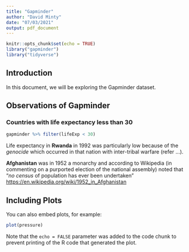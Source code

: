 ```yaml
---
title: "Gapminder"
author: "David Minty"
date: "07/03/2021"
output: pdf_document
---
```


```r
knitr::opts_chunk$set(echo = TRUE)
library("gapminder")
library("tidyverse")
```

## Introduction

In this document, we will be exploring the Gapminder dataset.

## Observations of Gapminder

### Countries with life expectancy less than 30

```r
gapminder %>% filter(lifeExp < 30)
```
Life expectancy in **Rwanda** in 1992 was particularly low because of the *genocide* which occurred in that nation with inter-tribal warfare (refer ...).  

**Afghanistan** was in 1952 a monarchy and according to Wikipedia (in commenting on a purported election of the national assembly) noted that "*no census* of population has ever been undertaken" <https://en.wikipedia.org/wiki/1952_in_Afghanistan>

## Including Plots

You can also embed plots, for example:

```r
plot(pressure)
```

Note that the `echo = FALSE` parameter was added to the code chunk to prevent printing of the R code that generated the plot.
